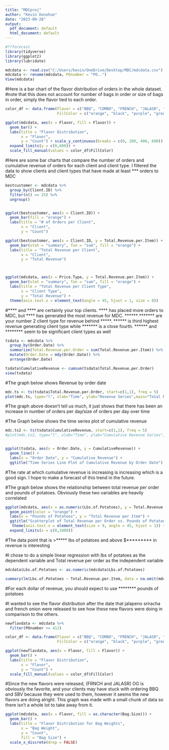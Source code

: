 ---
title: "MDCproj"
author: "Kevin Donohue"
date: "2023-09-28"
output:
  pdf_document: default
  html_document: default
---


```{r, echo = FALSE,include=FALSE}
#??forecast
library(tidyverse)
library(ggplot2)
library(lubridate)
```


```{r, echo=FALSE, include=FALSE}
mdcdata <- read.csv("C:/Users/kevin/OneDrive/Desktop/MDC/mdcdata.csv")
mdcdata <- rename(mdcdata, POnumber = "PO..")
View(mdcdata)
```



#Here is a bar chart of the flavor distribution of orders in the whole dataset.
#note that this does not account for number of bags in order or size of bags in order, simply the flavor tied to each order.

```{r, echo = FALSE}
color_df <- data.frame(Flavor = c("BBQ", "COMBO", "FRENCH", "JALASR", "OG", "SBV", "SURF"),
                       FillColor = c("orange", "black", "purple", "green", "yellow", "blue", "pink"))

ggplot(mdcdata, aes(x = Flavor, fill = Flavor)) +
  geom_bar() +
  labs(title = "Flavor Distribution",
       x = "Flavor",
       y = "Count") + scale_y_continuous(breaks = c(0, 200, 400, 600)) +
  expand_limits(y = c(0,600)) +
  scale_fill_manual(values = color_df$FillColor)
```


#Here are some bar charts that compare the number of orders and cumulative revenue of orders for each client and client type. I filtered the data to show clients and client types that have made at least *** orders to MDC

```{r, echo = FALSE}

bestcustomer <- mdcdata %>%
  group_by(Client.ID) %>%
  filter(n() >= 25) %>%
  ungroup()


ggplot(bestcustomer, aes(x = Client.ID)) +
  geom_bar(fill = "orange") +
  labs(title = "# of Orders per Client",
       x = "Client",
       y = "Count")

ggplot(bestcustomer, aes(x = Client.ID, y = Total.Revenue.per.Item)) +
  geom_bar(stat = "summary", fun = "sum", fill = "orange") +
  labs(title = "Total Revenue per Client",
       x = "Client",
       y = "Total Revenue")



ggplot(mdcdata, aes(x = Price.Type, y = Total.Revenue.per.Item)) +
  geom_bar(stat = "summary", fun = "sum", fill = "orange") +
  labs(title = "Total Revenue per Client Type",
       x = "Client Type",
       y = "Total Revenue") +
  theme(axis.text.x = element_text(angle = 45, hjust = 1, size = 8))


```
#**** and **** are certainly your top clients. **** has placed more orders to MDC, but **** has generated the most revenue for MDC. ****** ******* are your number 2 client type for revenue behind *****. ****** is third highest revenue generating client type while ******* is a close fourth. ****** and ******** seem to be significant client types as well

```{r, echo=FALSE, include=FALSE}
tsdata <- mdcdata %>%
  group_by(Order.Date) %>%
  summarize(Total.Revenue.per.Order = sum(Total.Revenue.per.Item)) %>%
  mutate(Order.Date = mdy(Order.Date)) %>%
  arrange(Order.Date)

tsdata$CumulativeRevenue <- cumsum(tsdata$Total.Revenue.per.Order)
view(tsdata)
```



#The graph below shows Revenue by order date

```{r, echo = FALSE}
mdc.ts <- ts(tsdata$Total.Revenue.per.Order, start=c(1,1), freq = 5)
plot(mdc.ts, type="l", xlab="Time", ylab="Revenue Series",main="Total Revenue by Order Date")

```
#The graph above doesn't tell us much, it just shows that there has been an increase in number of orders per day/size of orders per day over time



#The Graph below shows the time series plot of cumulative revenue

```{r, echo = FALSE}

mdc.ts2 <- ts(tsdata$CumulativeRevenue, start=c(1,1), freq = 5)
#plot(mdc.ts2, type="l", xlab="Time", ylab="Cumulative Revenue Series",main="Total Cumulative Revenue by Order Date")


ggplot(tsdata, aes(x = Order.Date, y = CumulativeRevenue)) +
  geom_line() +
  labs(x = "Order Date", y = "Cumulative Revenue") +
  ggtitle("Time Series Line Plot of Cumulative Revenue by Order Date")
```
#The rate at which cumulative revenue is increasing is increasing which is a good sign. I hope to make a forecast of this trend in the future.




#The graph below shows the relationship between total revenue per order and pounds of potatoes. Obviously these two variables are heavily correlated

```{r, echo=FALSE}
ggplot(mdcdata, aes(x = as.numeric(Lbs.of.Potatoes), y = Total.Revenue.per.Item)) +
  geom_point(color = "orange") +
  labs(x = "Pounds of Potatoes", y = "Total Revenue per Item") +
  ggtitle("Scatterplot of Total Revenue per Order vs. Pounds of Potatoes") +
   theme(axis.text.x = element_text(size = 9, angle = 45, hjust = 1)) + scale_x_continuous(breaks = c(0, 250, 500, 750, 1000)) +
  expand_limits(x = c(0,1000))


```

#The data point that is >***** lbs of potatoes and above $********* in revenue is interesting


#I chose to do a simple linear regression with lbs of potatoes as the dependent variable and Total revenue per order as the independent variable

```{r, echo = FALSE}
mdcdata$Lbs.of.Potatoes <- as.numeric(mdcdata$Lbs.of.Potatoes)

summary(lm(Lbs.of.Potatoes ~ Total.Revenue.per.Item, data = na.omit(mdcdata)))

```
#For each dollar of revenue, you should expect to use ******** pounds of potatoes



#I wanted to see the flavor distribution after the date that jalapeno sriracha and french onion were released to see how these new flavors were doing in comparison to the others. 

```{r, echo = FALSE}
newflavdata <- mdcdata %>% 
  filter(POnumber >= 412)

color_df <- data.frame(Flavor = c("BBQ", "COMBO", "FRENCH", "JALASR", "OG", "SBV", "SURF"),
                       FillColor = c("orange", "black", "purple", "green", "yellow", "blue", "pink"))

ggplot(newflavdata, aes(x = Flavor, fill = Flavor)) +
  geom_bar() +
  labs(title = "Flavor Distribution",
       x = "Flavor",
       y = "Count") +
  scale_fill_manual(values = color_df$FillColor)
```
#Since the new flavors were released, (FRNCH and JALASR) OG is obviously the favorite, and your clients may have stuck with ordering BBQ and SBV because they were used to them, however it seems the new flavors are doing alright. This graph was made with a small chunk of data so there isn't a whole lot to take away from it.








```{r}
ggplot(mdcdata, aes(x = Flavor, fill = as.character(Bag.Size))) +
  geom_bar() +
  labs(title = "Flavor Distribution for Bag Weights",
       x = "Bag Weight",
       y = "Count",
       fill = "Bag Size") +
  scale_x_discrete(drop = FALSE) 
```

```{r}

```

